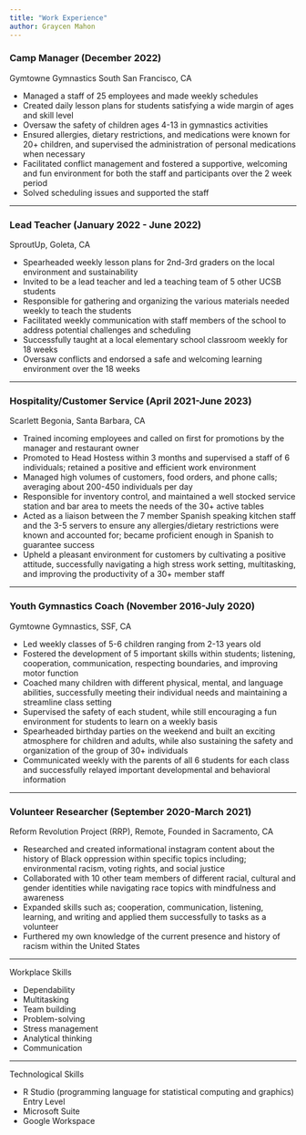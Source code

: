```yaml
---
title: "Work Experience"
author: Graycen Mahon
---
```


<body>
  <h3>Camp Manager (December 2022)</h3>
  Gymtowne Gymnastics South San Francisco, CA
    <ul>
      <li>Managed a staff of 25 employees and made weekly schedules</li>
      <li>Created daily lesson plans for students satisfying a wide margin of ages and skill level</li>
      <li>Oversaw the safety of children ages 4-13 in gymnastics activities</li>
      <li>Ensured allergies, dietary restrictions, and medications were known for 20+ children, and supervised the administration of personal medications when necessary</li>
      <li>Facilitated conflict management and fostered a supportive, welcoming and fun environment for both the staff and participants over the 2 week period</li>
      <li>Solved scheduling issues and supported the staff</li>
    </ul>
</body>

--------

<body>
  <h3>Lead Teacher (January 2022 - June 2022)</h3>
  SproutUp, Goleta, CA
    <ul>
      <li>Spearheaded weekly lesson plans for 2nd-3rd graders on the local environment and sustainability</li>
      <li>Invited to be a lead teacher and led a teaching team of 5 other UCSB students</li>
      <li>Responsible for gathering and organizing the various materials needed weekly to teach the students</li>
      <li>Facilitated weekly communication with staff members of the school to address potential challenges and scheduling</li>
      <li>Successfully taught at a local elementary school classroom weekly for 18 weeks</li>
      <li>Oversaw conflicts and endorsed a safe and welcoming learning environment over the 18 weeks
</li>
    </ul>
</body>

-------

<body>
  <h3>Hospitality/Customer Service (April 2021-June 2023)</h3>
 Scarlett Begonia, Santa Barbara, CA
    <ul>
      <li>Trained incoming employees and called on first for promotions by the manager and restaurant owner</li>
      <li>Promoted to Head Hostess within 3 months and supervised a staff of 6 individuals; retained a positive and efficient work environment</li>
      <li>Managed high volumes of customers, food orders, and phone calls; averaging about 200-450 individuals per day</li>
      <li>Responsible for inventory control, and maintained a well stocked service station and bar area to meets the needs of the 30+ active tables</li>
      <li>Acted as a liaison between the 7 member Spanish speaking kitchen staff and the 3-5 servers to ensure any allergies/dietary restrictions were known and accounted for; became proficient enough in Spanish to guarantee success</li>
      <li>Upheld a pleasant environment for customers by cultivating a positive attitude, successfully navigating a high stress work setting, multitasking, and improving the productivity of a 30+ member staff</li>
    </ul>
</body>

-------

<body>
  <h3>Youth Gymnastics Coach (November 2016-July 2020)</h3>
  Gymtowne Gymnastics, SSF, CA
    <ul>
      <li>Led weekly classes of 5-6 children ranging from 2-13 years old</li>
      <li>Fostered the development of 5 important skills within students; listening, cooperation, communication, respecting boundaries, and improving motor function</li>
      <li>Coached many children with different physical, mental, and language abilities, successfully meeting their individual needs and maintaining a streamline class setting</li>
      <li>Supervised the safety of each student, while still encouraging a fun environment for students to learn on a weekly basis</li>
      <li>Spearheaded birthday parties on the weekend and built an exciting atmosphere for children and adults, while also sustaining the safety and organization of the group of 30+ individuals</li>
      <li>Communicated weekly with the parents of all 6 students for each class and successfully relayed important developmental and behavioral information</li>
    </ul>
</body>

-------

<body>
  <h3>Volunteer Researcher (September 2020-March 2021)</h3>
 Reform Revolution Project (RRP), Remote, Founded in Sacramento, CA
    <ul>
      <li>Researched and created informational instagram content about the history of Black oppression within specific topics including; environmental racism, voting rights, and social justice</li>
      <li>Collaborated with 10 other team members of different racial, cultural and gender identities while navigating race topics with mindfulness and awareness</li>
      <li>Expanded skills such as; cooperation, communication, listening, learning, and writing and applied them successfully to tasks as a volunteer</li>
      <li>Furthered my own knowledge of the current presence and history of racism within the United States</li>
    </ul>
</body>

-----------

Workplace Skills
    <ul>
      <li>Dependability</li>
      <li>Multitasking</li>
      <li>Team building</li>
      <li>Problem-solving</li>
      <li>Stress management</li>
      <li>Analytical thinking</li>
      <li>Communication</li>
      </ul>
</body>

----------

Technological Skills
    <ul>
      <li>R Studio (programming language for statistical computing and graphics) Entry Level</li>
      <li>Microsoft Suite</li>
      <li>Google Workspace</ul>
</body>